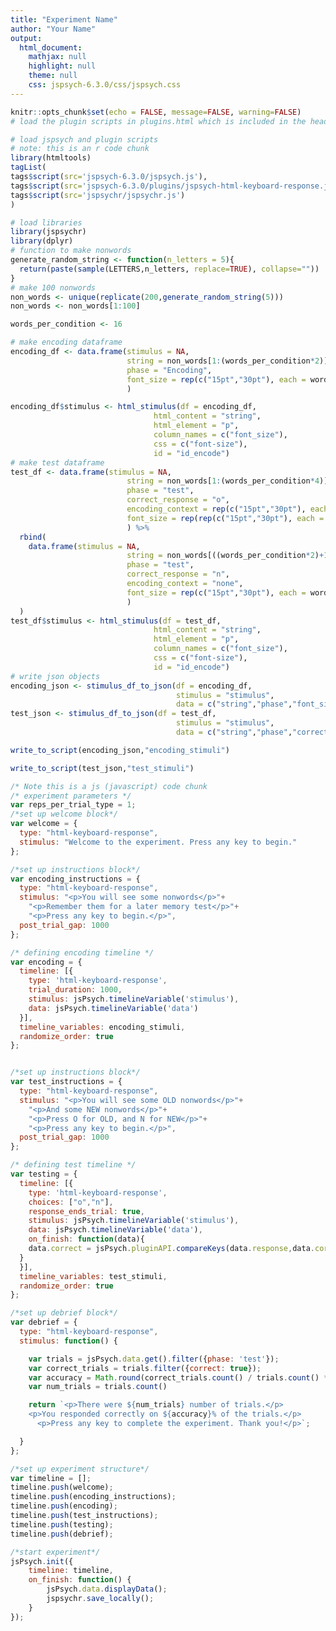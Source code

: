 ```yaml
---
title: "Experiment Name"
author: "Your Name"
output:
  html_document:
    mathjax: null
    highlight: null
    theme: null
    css: jspsych-6.3.0/css/jspsych.css
---
```



```r
knitr::opts_chunk$set(echo = FALSE, message=FALSE, warning=FALSE)
# load the plugin scripts in plugins.html which is included in the header.
```

```r
# load jspsych and plugin scripts
# note: this is an r code chunk
library(htmltools)
tagList(
tags$script(src='jspsych-6.3.0/jspsych.js'),
tags$script(src='jspsych-6.3.0/plugins/jspsych-html-keyboard-response.js'),
tags$script(src='jspsychr/jspsychr.js')
)
```

```r
# load libraries
library(jspsychr)
library(dplyr)
# function to make nonwords
generate_random_string <- function(n_letters = 5){
  return(paste(sample(LETTERS,n_letters, replace=TRUE), collapse=""))
}
# make 100 nonwords
non_words <- unique(replicate(200,generate_random_string(5)))
non_words <- non_words[1:100]

words_per_condition <- 16

# make encoding dataframe
encoding_df <- data.frame(stimulus = NA,
                          string = non_words[1:(words_per_condition*2)],
                          phase = "Encoding",
                          font_size = rep(c("15pt","30pt"), each = words_per_condition)
                          )

encoding_df$stimulus <- html_stimulus(df = encoding_df, 
                                html_content = "string",
                                html_element = "p",
                                column_names = c("font_size"),
                                css = c("font-size"),
                                id = "id_encode")
# make test dataframe
test_df <- data.frame(stimulus = NA,
                          string = non_words[1:(words_per_condition*4)],
                          phase = "test",
                          correct_response = "o",
                          encoding_context = rep(c("15pt","30pt"), each = words_per_condition),
                          font_size = rep(rep(c("15pt","30pt"), each = (words_per_condition/2)),2)
                          ) %>%
  rbind(
    data.frame(stimulus = NA,
                          string = non_words[((words_per_condition*2)+1):(words_per_condition*6)],
                          phase = "test",
                          correct_response = "n",
                          encoding_context = "none",
                          font_size = rep(c("15pt","30pt"), each = words_per_condition)
                          )
  )
test_df$stimulus <- html_stimulus(df = test_df, 
                                html_content = "string",
                                html_element = "p",
                                column_names = c("font_size"),
                                css = c("font-size"),
                                id = "id_encode")
# write json objects
encoding_json <- stimulus_df_to_json(df = encoding_df,
                                     stimulus = "stimulus",
                                     data = c("string","phase","font_size"))
test_json <- stimulus_df_to_json(df = test_df,
                                     stimulus = "stimulus",
                                     data = c("string","phase","correct_response","font_size","encoding_context"))
```

```r
write_to_script(encoding_json,"encoding_stimuli")
```

```r
write_to_script(test_json,"test_stimuli")
```



```js
/* Note this is a js (javascript) code chunk
/* experiment parameters */
var reps_per_trial_type = 1;
/*set up welcome block*/
var welcome = {
  type: "html-keyboard-response",
  stimulus: "Welcome to the experiment. Press any key to begin."
}; 

/*set up instructions block*/
var encoding_instructions = {
  type: "html-keyboard-response",
  stimulus: "<p>You will see some nonwords</p>"+
    "<p>Remember them for a later memory test</p>"+
    "<p>Press any key to begin.</p>",
  post_trial_gap: 1000
};

/* defining encoding timeline */
var encoding = {
  timeline: [{
    type: 'html-keyboard-response',
    trial_duration: 1000,
    stimulus: jsPsych.timelineVariable('stimulus'),
    data: jsPsych.timelineVariable('data')
  }],
  timeline_variables: encoding_stimuli,
  randomize_order: true
};


/*set up instructions block*/
var test_instructions = {
  type: "html-keyboard-response",
  stimulus: "<p>You will see some OLD nonwords</p>"+
    "<p>And some NEW nonwords</p>"+
    "<p>Press O for OLD, and N for NEW</p>"+
    "<p>Press any key to begin.</p>",
  post_trial_gap: 1000
};

/* defining test timeline */
var testing = {
  timeline: [{
    type: 'html-keyboard-response',
    choices: ["o","n"],
    response_ends_trial: true,
    stimulus: jsPsych.timelineVariable('stimulus'),
    data: jsPsych.timelineVariable('data'),
    on_finish: function(data){
    data.correct = jsPsych.pluginAPI.compareKeys(data.response,data.correct_response);
  }
  }],
  timeline_variables: test_stimuli,
  randomize_order: true
};

/*set up debrief block*/
var debrief = {
  type: "html-keyboard-response",
  stimulus: function() {

    var trials = jsPsych.data.get().filter({phase: 'test'});
    var correct_trials = trials.filter({correct: true});
    var accuracy = Math.round(correct_trials.count() / trials.count() * 100);
    var num_trials = trials.count()

    return `<p>There were ${num_trials} number of trials.</p>
    <p>You responded correctly on ${accuracy}% of the trials.</p>
      <p>Press any key to complete the experiment. Thank you!</p>`;

  }
};

/*set up experiment structure*/
var timeline = [];
timeline.push(welcome);
timeline.push(encoding_instructions);
timeline.push(encoding);
timeline.push(test_instructions);
timeline.push(testing);
timeline.push(debrief);

/*start experiment*/
jsPsych.init({
    timeline: timeline,
    on_finish: function() {
        jsPsych.data.displayData();
        jspsychr.save_locally();
    }
});
```
